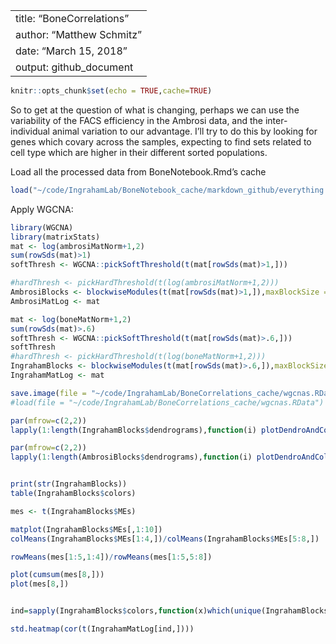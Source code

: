 
---
title: "BoneCorrelations"
author: "Matthew Schmitz"
date: "March 15, 2018"
output: github_document
---

```r
knitr::opts_chunk$set(echo = TRUE,cache=TRUE)
```


So to get at the question of what is changing, perhaps we can use the variability of the FACS efficiency in the Ambrosi data, and the inter-individual animal variation to our advantage. I'll try to do this by looking for genes which covary across the samples, expecting to find sets related to cell type which are higher in their different sorted populations.

Load all the processed data from BoneNotebook.Rmd's cache

```r
load("~/code/IngrahamLab/BoneNotebook_cache/markdown_github/everything.RData")

```

Apply WGCNA:

```r
library(WGCNA)
library(matrixStats)
mat <- log(ambrosiMatNorm+1,2)
sum(rowSds(mat)>1)
softThresh <- WGCNA::pickSoftThreshold(t(mat[rowSds(mat)>1,]))

#hardThresh <- pickHardThreshold(t(log(ambrosiMatNorm+1,2)))
AmbrosiBlocks <- blockwiseModules(t(mat[rowSds(mat)>1,]),maxBlockSize = 7000,power = softThresh$powerEstimate,deepSplit = 1)
AmbrosiMatLog <- mat
```

```r
mat <- log(boneMatNorm+1,2)
sum(rowSds(mat)>.6)
softThresh <- WGCNA::pickSoftThreshold(t(mat[rowSds(mat)>.6,]))
softThresh
#hardThresh <- pickHardThreshold(t(log(boneMatNorm+1,2)))
IngrahamBlocks <- blockwiseModules(t(mat[rowSds(mat)>.6,]),maxBlockSize = 7000,power = softThresh$powerEstimate,deepSplit = 1)
IngrahamMatLog <- mat
```

```r
save.image(file = "~/code/IngrahamLab/BoneCorrelations_cache/wgcnas.RData")
#load(file = "~/code/IngrahamLab/BoneCorrelations_cache/wgcnas.RData")

par(mfrow=c(2,2))
lapply(1:length(IngrahamBlocks$dendrograms),function(i) plotDendroAndColors(IngrahamBlocks$dendrograms[[i]],colors=IngrahamBlocks$colors[IngrahamBlocks$blockGenes[[i]]]))

par(mfrow=c(2,2))
lapply(1:length(AmbrosiBlocks$dendrograms),function(i) plotDendroAndColors(AmbrosiBlocks$dendrograms[[i]],colors=AmbrosiBlocks$colors[AmbrosiBlocks$blockGenes[[i]]]))


print(str(IngrahamBlocks))
table(IngrahamBlocks$colors)

```

```r
mes <- t(IngrahamBlocks$MEs)

matplot(IngrahamBlocks$MEs[,1:10])
colMeans(IngrahamBlocks$MEs[1:4,])/colMeans(IngrahamBlocks$MEs[5:8,])

rowMeans(mes[1:5,1:4])/rowMeans(mes[1:5,5:8])

plot(cumsum(mes[8,]))
plot(mes[8,])


ind=sapply(IngrahamBlocks$colors,function(x)which(unique(IngrahamBlocks$colors)==x))==2

std.heatmap(cor(t(IngrahamMatLog[ind,])))

```

